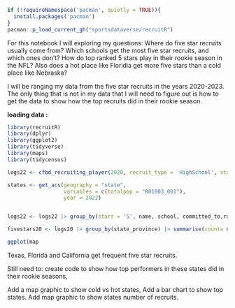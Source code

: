 ```r
if (!requireNamespace('pacman', quietly = TRUE)){
  install.packages('pacman')
}
pacman::p_load_current_gh("sportsdataverse/recruitR")
```

For this notebook I will exploring my questions: Where do five star recruits usually come from? Which schools get the most five star recruits, and which ones don't? How do top ranked 5 stars play in their rookie season in the NFL? Also does a hot place like Floridia get more five stars than a cold place like Nebraska?

I will be ranging my data from the five star recruits in the years 2020-2023. The only thing that is not in my data that I will need to figure out is how to get the data to show how the top recruits did in their rookie season.

**loading data :**

```r
library(recruitR)
library(dplyr)
library(ggplot2)
library(tidyverse)
library(maps)
library(tidycensus)
```

```r

logs22 <- cfbd_recruiting_player(2020, recruit_type = 'HighSchool', state="MD")


```


```r
states <- get_acs(geography = "state", 
                  variables = c(totalpop = "B01003_001"), 
                  year = 2022)
```

```r
```


```r
logs22 <- logs22 |> group_by(stars = '5', name, school, committed_to,ranking, position,city, state_province, hometown_info_latitude, hometown_info_longitude) |> summarise(count=n())

```

```r
fivestars20 <- logs20 |> group_by(state_province) |> summarise(count= n())

```


```r
ggplot(map
```

Texas, Florida and California get frequent five star recruits.


Still need to: create code to show how top performers in these states did in their rookie seasons, 

Add a map graphic to show cold vs hot states, 
Add a bar chart to show top states. 
Add map graphic to show states number of recruits.
